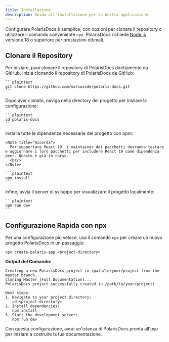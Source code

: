 ```yaml
---
title: Installazione
description: Guida all'installazione per la nostra applicazione.
---
```


Configurare PolarisDocs è semplice, con opzioni per clonare il repository o utilizzare il comando conveniente `npx`. PolarisDocs richiede [Node.js](https://nodejs.org/) versione 18 o superiore per prestazioni ottimali.

## Clonare il Repository
Per iniziare, puoi clonare il repository di PolarisDocs direttamente da GitHub. 
<Stepper>
  <StepperItem title="Passo 1: Clonare il Repository di PolarisDocs">
    Inizia clonando il repository di PolarisDocs da GitHub:

    ```plaintext
    git clone https://github.com/mariussde/polaris-docs.git
    ```
  </StepperItem>

  <StepperItem title="Passo 2: Accedere alla Directory del Progetto">
    Dopo aver clonato, naviga nella directory del progetto per iniziare la configurazione:

    ```plaintext
    cd polaris-docs
    ```
  </StepperItem>

  <StepperItem title="Passo 3: Installare le Dipendenze Richieste">
    Installa tutte le dipendenze necessarie del progetto con npm:

    <Note title="Ricorda">
      Per supportare React 19, i maintainer dei pacchetti dovranno testare e aggiornare i loro pacchetti per includere React 19 come dipendenza peer. Questo è già in corso.
      <br/>
    </Note>

    ```plaintext
    npm install
    ```
  </StepperItem>

  <StepperItem title="Passo 4: Avviare il Server di Sviluppo">
    Infine, avvia il server di sviluppo per visualizzare il progetto localmente:

    ```plaintext
    npm run dev
    ```
  </StepperItem>
</Stepper>

## Configurazione Rapida con npx

Per una configurazione più veloce, usa il comando `npx` per creare un nuovo progetto PolarisDocs in un passaggio:

```plaintext
npx create-polaris-app <project-directory>
```

**Output del Comando:**

```plaintext
Creating a new PolarisDocs project in /path/to/your/project from the master branch...
Cloning Master (Full Documentation)...
PolarisDocs project successfully created in /path/to/your/project!

Next steps:
1. Navigate to your project directory:
   cd <project-directory>
2. Install dependencies:
   npm install
3. Start the development server:
   npm run dev
```

Con questa configurazione, avrai un'istanza di PolarisDocs pronta all'uso per iniziare a costruire la tua documentazione.